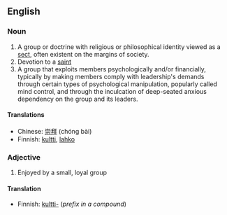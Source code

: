==English==

===Noun===
#A group or doctrine with religious or philosophical identity viewed as a [[sect]], often existent on the margins of society.
#Devotion to a [[saint]] 
# A group that exploits members psychologically and/or financially, typically by making members comply with leadership's demands through certain types of psychological manipulation, popularly called mind control, and through the inculcation of deep-seated anxious dependency on the group and its leaders.
====Translations====
*Chinese: [[崇拜]] (chóng bài)
*Finnish: [[kultti]], [[lahko]]

===Adjective===
#Enjoyed by a small, loyal group

====Translation====
*Finnish: [[kultti|kultti-]] (''prefix in a compound'')